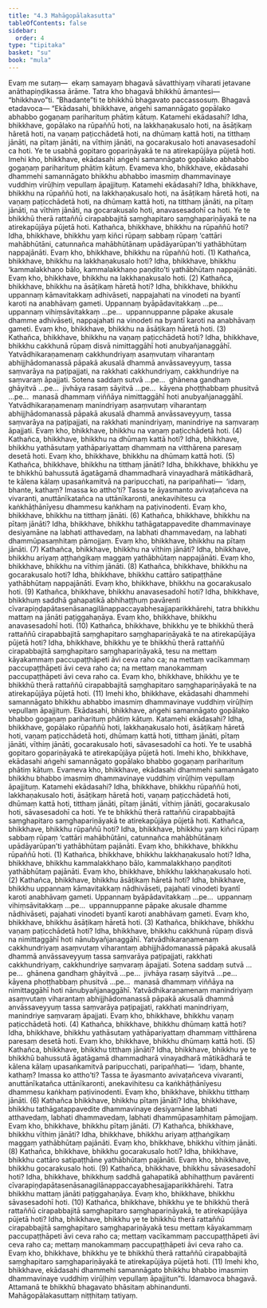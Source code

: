 ```yaml
---
title: "4.3 Mahāgopālakasutta"
tableOfContents: false
sidebar:
  order: 4
type: "tipitaka"
basket: "su"
book: "mula"
---
```



<DynamicBreadcrumb />

<Division number="346" book="mula">

<Paragraph number="1156" book="mula">
Evaṃ me sutaṃ—  ekaṃ samayaṃ bhagavā sāvatthiyaṃ viharati jetavane anāthapiṇḍikassa ārāme. Tatra kho bhagavā bhikkhū āmantesi—  “bhikkhavo”ti. “Bhadante”ti te bhikkhū bhagavato paccassosuṃ. Bhagavā etadavoca—
</Paragraph>

<Paragraph number="1157" book="mula">
“Ekādasahi, bhikkhave, aṅgehi samannāgato gopālako abhabbo gogaṇaṃ pariharituṃ phātiṃ kātuṃ. Katamehi ekādasahi? Idha, bhikkhave, gopālako na rūpaññū hoti, na lakkhaṇakusalo hoti, na āsāṭikaṃ hāretā hoti, na vaṇaṃ paṭicchādetā hoti, na dhūmaṃ kattā hoti, na titthaṃ jānāti, na pītaṃ jānāti, na vīthiṃ jānāti, na gocarakusalo hoti anavasesadohī ca hoti. Ye te usabhā gopitaro gopariṇāyakā te na atirekapūjāya pūjetā hoti. Imehi kho, bhikkhave, ekādasahi aṅgehi samannāgato gopālako abhabbo gogaṇaṃ pariharituṃ phātiṃ kātuṃ. Evameva kho, bhikkhave, ekādasahi dhammehi samannāgato bhikkhu abhabbo imasmiṃ dhammavinaye vuddhiṃ virūḷhiṃ vepullaṃ āpajjituṃ. Katamehi ekādasahi? Idha, bhikkhave, bhikkhu na rūpaññū hoti, na lakkhaṇakusalo hoti, na āsāṭikaṃ hāretā hoti, na vaṇaṃ paṭicchādetā hoti, na dhūmaṃ kattā hoti, na titthaṃ jānāti, na pītaṃ jānāti, na vīthiṃ jānāti, na gocarakusalo hoti, anavasesadohī ca hoti. Ye te bhikkhū therā rattaññū cirapabbajitā saṃghapitaro saṃghapariṇāyakā te na atirekapūjāya pūjetā hoti.
</Paragraph>

</Division>
<Division number="347" book="mula">

<Paragraph number="1158" book="mula">
Kathañca, bhikkhave, bhikkhu na rūpaññū hoti? Idha, bhikkhave, bhikkhu yaṃ kiñci rūpaṃ sabbaṃ rūpaṃ ‘cattāri mahābhūtāni, catunnañca mahābhūtānaṃ upādāyarūpan’ti yathābhūtaṃ nappajānāti. Evaṃ kho, bhikkhave, bhikkhu na rūpaññū hoti. (1)
</Paragraph>

<Paragraph number="1159" book="mula">
Kathañca, bhikkhave, bhikkhu na lakkhaṇakusalo hoti? Idha, bhikkhave, bhikkhu ‘kammalakkhaṇo bālo, kammalakkhaṇo paṇḍito’ti yathābhūtaṃ nappajānāti. Evaṃ kho, bhikkhave, bhikkhu na lakkhaṇakusalo hoti. (2)
</Paragraph>

<Paragraph number="1160" book="mula">
Kathañca, bhikkhave, bhikkhu na āsāṭikaṃ hāretā hoti? Idha, bhikkhave, bhikkhu uppannaṃ kāmavitakkaṃ adhivāseti, nappajahati na vinodeti na byantī karoti na anabhāvaṃ gameti. Uppannaṃ byāpādavitakkaṃ …pe…  uppannaṃ vihiṃsāvitakkaṃ …pe…  uppannuppanne pāpake akusale dhamme adhivāseti, nappajahati na vinodeti na byantī karoti na anabhāvaṃ gameti. Evaṃ kho, bhikkhave, bhikkhu na āsāṭikaṃ hāretā hoti. (3)
</Paragraph>

<Paragraph number="1161" book="mula">
Kathañca, bhikkhave, bhikkhu na vaṇaṃ paṭicchādetā hoti? Idha, bhikkhave, bhikkhu cakkhunā rūpaṃ disvā nimittaggāhī hoti anubyañjanaggāhī. Yatvādhikaraṇamenaṃ cakkhundriyaṃ asaṃvutaṃ viharantaṃ abhijjhādomanassā pāpakā akusalā dhammā anvāssaveyyuṃ, tassa saṃvarāya na paṭipajjati, na rakkhati cakkhundriyaṃ, cakkhundriye na saṃvaraṃ āpajjati. Sotena saddaṃ sutvā …pe…  ghānena gandhaṃ ghāyitvā …pe…  jivhāya rasaṃ sāyitvā …pe…  kāyena phoṭṭhabbaṃ phusitvā …pe…  manasā dhammaṃ viññāya nimittaggāhī hoti anubyañjanaggāhī. Yatvādhikaraṇamenaṃ manindriyaṃ asaṃvutaṃ viharantaṃ abhijjhādomanassā pāpakā akusalā dhammā anvāssaveyyuṃ, tassa saṃvarāya na paṭipajjati, na rakkhati manindriyaṃ, manindriye na saṃvaraṃ āpajjati. Evaṃ kho, bhikkhave, bhikkhu na vaṇaṃ paṭicchādetā hoti. (4)
</Paragraph>

<Paragraph number="1162" book="mula">
Kathañca, bhikkhave, bhikkhu na dhūmaṃ kattā hoti? Idha, bhikkhave, bhikkhu yathāsutaṃ yathāpariyattaṃ dhammaṃ na vitthārena paresaṃ desetā hoti. Evaṃ kho, bhikkhave, bhikkhu na dhūmaṃ kattā hoti. (5)
</Paragraph>

<Paragraph number="1163" book="mula">
Kathañca, bhikkhave, bhikkhu na titthaṃ jānāti? Idha, bhikkhave, bhikkhu ye te bhikkhū bahussutā āgatāgamā dhammadharā vinayadharā mātikādharā, te kālena kālaṃ upasaṅkamitvā na paripucchati, na paripañhati—  ‘idaṃ, bhante, kathaṃ? Imassa ko attho’ti? Tassa te āyasmanto avivaṭañceva na vivaranti, anuttānīkatañca na uttānīkaronti, anekavihitesu ca kaṅkhāṭhānīyesu dhammesu kaṅkhaṃ na paṭivinodenti. Evaṃ kho, bhikkhave, bhikkhu na titthaṃ jānāti. (6)
</Paragraph>

<Paragraph number="1164" book="mula">
Kathañca, bhikkhave, bhikkhu na pītaṃ jānāti? Idha, bhikkhave, bhikkhu tathāgatappavedite dhammavinaye desiyamāne na labhati atthavedaṃ, na labhati dhammavedaṃ, na labhati dhammūpasaṃhitaṃ pāmojjaṃ. Evaṃ kho, bhikkhave, bhikkhu na pītaṃ jānāti. (7)
</Paragraph>

<Paragraph number="1165" book="mula">
Kathañca, bhikkhave, bhikkhu na vīthiṃ jānāti? Idha, bhikkhave, bhikkhu ariyaṃ aṭṭhaṅgikaṃ maggaṃ yathābhūtaṃ nappajānāti. Evaṃ kho, bhikkhave, bhikkhu na vīthiṃ jānāti. (8)
</Paragraph>

<Paragraph number="1166" book="mula">
Kathañca, bhikkhave, bhikkhu na gocarakusalo hoti? Idha, bhikkhave, bhikkhu cattāro satipaṭṭhāne yathābhūtaṃ nappajānāti. Evaṃ kho, bhikkhave, bhikkhu na gocarakusalo hoti. (9)
</Paragraph>

<Paragraph number="1167" book="mula">
Kathañca, bhikkhave, bhikkhu anavasesadohī hoti? Idha, bhikkhave, bhikkhuṃ saddhā gahapatikā abhihaṭṭhuṃ pavārenti cīvarapiṇḍapātasenāsanagilānappaccayabhesajjaparikkhārehi, tatra bhikkhu mattaṃ na jānāti paṭiggahaṇāya. Evaṃ kho, bhikkhave, bhikkhu anavasesadohī hoti. (10)
</Paragraph>

<Paragraph number="1168" book="mula">
Kathañca, bhikkhave, bhikkhu ye te bhikkhū therā rattaññū cirapabbajitā saṃghapitaro saṃghapariṇāyakā te na atirekapūjāya pūjetā hoti? Idha, bhikkhave, bhikkhu ye te bhikkhū therā rattaññū cirapabbajitā saṃghapitaro saṃghapariṇāyakā, tesu na mettaṃ kāyakammaṃ paccupaṭṭhāpeti āvi ceva raho ca; na mettaṃ vacīkammaṃ paccupaṭṭhāpeti āvi ceva raho ca; na mettaṃ manokammaṃ paccupaṭṭhāpeti āvi ceva raho ca. Evaṃ kho, bhikkhave, bhikkhu ye te bhikkhū therā rattaññū cirapabbajitā saṃghapitaro saṃghapariṇāyakā te na atirekapūjāya pūjetā hoti. (11)
</Paragraph>

<Paragraph number="1169" book="mula">
Imehi kho, bhikkhave, ekādasahi dhammehi samannāgato bhikkhu abhabbo imasmiṃ dhammavinaye vuddhiṃ virūḷhiṃ vepullaṃ āpajjituṃ.
</Paragraph>

</Division>
<Division number="348" book="mula">

<Paragraph number="1170" book="mula">
Ekādasahi, bhikkhave, aṅgehi samannāgato gopālako bhabbo gogaṇaṃ pariharituṃ phātiṃ kātuṃ. Katamehi ekādasahi? Idha, bhikkhave, gopālako rūpaññū hoti, lakkhaṇakusalo hoti, āsāṭikaṃ hāretā hoti, vaṇaṃ paṭicchādetā hoti, dhūmaṃ kattā hoti, titthaṃ jānāti, pītaṃ jānāti, vīthiṃ jānāti, gocarakusalo hoti, sāvasesadohī ca hoti. Ye te usabhā gopitaro gopariṇāyakā te atirekapūjāya pūjetā hoti. Imehi kho, bhikkhave, ekādasahi aṅgehi samannāgato gopālako bhabbo gogaṇaṃ pariharituṃ phātiṃ kātuṃ.
</Paragraph>

<Paragraph number="1171" book="mula">
Evameva kho, bhikkhave, ekādasahi dhammehi samannāgato bhikkhu bhabbo imasmiṃ dhammavinaye vuddhiṃ virūḷhiṃ vepullaṃ āpajjituṃ. Katamehi ekādasahi? Idha, bhikkhave, bhikkhu rūpaññū hoti, lakkhaṇakusalo hoti, āsāṭikaṃ hāretā hoti, vaṇaṃ paṭicchādetā hoti, dhūmaṃ kattā hoti, titthaṃ jānāti, pītaṃ jānāti, vīthiṃ jānāti, gocarakusalo hoti, sāvasesadohī ca hoti. Ye te bhikkhū therā rattaññū cirapabbajitā saṃghapitaro saṃghapariṇāyakā te atirekapūjāya pūjetā hoti.
</Paragraph>

</Division>
<Division number="349" book="mula">

<Paragraph number="1172" book="mula">
Kathañca, bhikkhave, bhikkhu rūpaññū hoti? Idha, bhikkhave, bhikkhu yaṃ kiñci rūpaṃ sabbaṃ rūpaṃ ‘cattāri mahābhūtāni, catunnañca mahābhūtānaṃ upādāyarūpan’ti yathābhūtaṃ pajānāti. Evaṃ kho, bhikkhave, bhikkhu rūpaññū hoti. (1)
</Paragraph>

<Paragraph number="1173" book="mula">
Kathañca, bhikkhave, bhikkhu lakkhaṇakusalo hoti? Idha, bhikkhave, bhikkhu kammalakkhaṇo bālo, kammalakkhaṇo paṇḍitoti yathābhūtaṃ pajānāti. Evaṃ kho, bhikkhave, bhikkhu lakkhaṇakusalo hoti. (2)
</Paragraph>

<Paragraph number="1174" book="mula">
Kathañca, bhikkhave, bhikkhu āsāṭikaṃ hāretā hoti? Idha, bhikkhave, bhikkhu uppannaṃ kāmavitakkaṃ nādhivāseti, pajahati vinodeti byantī karoti anabhāvaṃ gameti. Uppannaṃ byāpādavitakkaṃ …pe…  uppannaṃ vihiṃsāvitakkaṃ …pe…  uppannuppanne pāpake akusale dhamme nādhivāseti, pajahati vinodeti byantī karoti anabhāvaṃ gameti. Evaṃ kho, bhikkhave, bhikkhu āsāṭikaṃ hāretā hoti. (3)
</Paragraph>

<Paragraph number="1175" book="mula">
Kathañca, bhikkhave, bhikkhu vaṇaṃ paṭicchādetā hoti? Idha, bhikkhave, bhikkhu cakkhunā rūpaṃ disvā na nimittaggāhī hoti nānubyañjanaggāhī. Yatvādhikaraṇamenaṃ cakkhundriyaṃ asaṃvutaṃ viharantaṃ abhijjhādomanassā pāpakā akusalā dhammā anvāssaveyyuṃ tassa saṃvarāya paṭipajjati, rakkhati cakkhundriyaṃ, cakkhundriye saṃvaraṃ āpajjati. Sotena saddaṃ sutvā …pe…  ghānena gandhaṃ ghāyitvā …pe…  jivhāya rasaṃ sāyitvā …pe…  kāyena phoṭṭhabbaṃ phusitvā …pe…  manasā dhammaṃ viññāya na nimittaggāhī hoti nānubyañjanaggāhī. Yatvādhikaraṇamenaṃ manindriyaṃ asaṃvutaṃ viharantaṃ abhijjhādomanassā pāpakā akusalā dhammā anvāssaveyyuṃ tassa saṃvarāya paṭipajjati, rakkhati manindriyaṃ, manindriye saṃvaraṃ āpajjati. Evaṃ kho, bhikkhave, bhikkhu vaṇaṃ paṭicchādetā hoti. (4)
</Paragraph>

<Paragraph number="1176" book="mula">
Kathañca, bhikkhave, bhikkhu dhūmaṃ kattā hoti? Idha, bhikkhave, bhikkhu yathāsutaṃ yathāpariyattaṃ dhammaṃ vitthārena paresaṃ desetā hoti. Evaṃ kho, bhikkhave, bhikkhu dhūmaṃ kattā hoti. (5)
</Paragraph>

<Paragraph number="1177" book="mula">
Kathañca, bhikkhave, bhikkhu titthaṃ jānāti? Idha, bhikkhave, bhikkhu ye te bhikkhū bahussutā āgatāgamā dhammadharā vinayadharā mātikādharā te kālena kālaṃ upasaṅkamitvā paripucchati, paripañhati—  ‘idaṃ, bhante, kathaṃ? Imassa ko attho’ti? Tassa te āyasmanto avivaṭañceva vivaranti, anuttānīkatañca uttānīkaronti, anekavihitesu ca kaṅkhāṭhānīyesu dhammesu kaṅkhaṃ paṭivinodenti. Evaṃ kho, bhikkhave, bhikkhu titthaṃ jānāti. (6)
</Paragraph>

<Paragraph number="1178" book="mula">
Kathañca bhikkhave, bhikkhu pītaṃ jānāti? Idha, bhikkhave, bhikkhu tathāgatappavedite dhammavinaye desiyamāne labhati atthavedaṃ, labhati dhammavedaṃ, labhati dhammūpasaṃhitaṃ pāmojjaṃ. Evaṃ kho, bhikkhave, bhikkhu pītaṃ jānāti. (7)
</Paragraph>

<Paragraph number="1179" book="mula">
Kathañca, bhikkhave, bhikkhu vīthiṃ jānāti? Idha, bhikkhave, bhikkhu ariyaṃ aṭṭhaṅgikaṃ maggaṃ yathābhūtaṃ pajānāti. Evaṃ kho, bhikkhave, bhikkhu vīthiṃ jānāti. (8)
</Paragraph>

<Paragraph number="1180" book="mula">
Kathañca, bhikkhave, bhikkhu gocarakusalo hoti? Idha, bhikkhave, bhikkhu cattāro satipaṭṭhāne yathābhūtaṃ pajānāti. Evaṃ kho, bhikkhave, bhikkhu gocarakusalo hoti. (9)
</Paragraph>

<Paragraph number="1181" book="mula">
Kathañca, bhikkhave, bhikkhu sāvasesadohī hoti? Idha, bhikkhave, bhikkhuṃ saddhā gahapatikā abhihaṭṭhuṃ pavārenti cīvarapiṇḍapātasenāsanagilānappaccayabhesajjaparikkhārehi. Tatra bhikkhu mattaṃ jānāti paṭiggahaṇāya. Evaṃ kho, bhikkhave, bhikkhu sāvasesadohī hoti. (10)
</Paragraph>

<Paragraph number="1182" book="mula">
Kathañca, bhikkhave, bhikkhu ye te bhikkhū therā rattaññū cirapabbajitā saṃghapitaro saṃghapariṇāyakā, te atirekapūjāya pūjetā hoti? Idha, bhikkhave, bhikkhu ye te bhikkhū therā rattaññū cirapabbajitā saṃghapitaro saṃghapariṇāyakā tesu mettaṃ kāyakammaṃ paccupaṭṭhāpeti āvi ceva raho ca; mettaṃ vacīkammaṃ paccupaṭṭhāpeti āvi ceva raho ca; mettaṃ manokammaṃ paccupaṭṭhāpeti āvi ceva raho ca. Evaṃ kho, bhikkhave, bhikkhu ye te bhikkhū therā rattaññū cirapabbajitā saṃghapitaro saṃghapariṇāyakā te atirekapūjāya pūjetā hoti. (11)
</Paragraph>

<Paragraph number="1183" book="mula">
Imehi kho, bhikkhave, ekādasahi dhammehi samannāgato bhikkhu bhabbo imasmiṃ dhammavinaye vuddhiṃ virūḷhiṃ vepullaṃ āpajjitun”ti.
</Paragraph>

<Paragraph number="1184" book="mula">
Idamavoca bhagavā. Attamanā te bhikkhū bhagavato bhāsitaṃ abhinandunti.

</Paragraph>
</Division>

<Paragraph number="1185" type="center" book="mula">
Mahāgopālakasuttaṃ niṭṭhitaṃ tatiyaṃ.
</Paragraph>